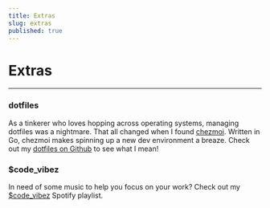 ```yaml
---
title: Extras
slug: extras
published: true
---
```


<div className="relative flex flex-col size-full justify-center min-h-[calc(100vh-var(--header-height))]">
<Container>

# Extras

---

### dotfiles

As a tinkerer who loves hopping across operating systems, managing dotfiles was a nightmare. That all changed when I found [chezmoi](https://www.chezmoi.io/). Written in Go, chezmoi makes spinning up a new dev environment a breaze. Check out my [dotfiles on Github](https://github.com/mariomario/dotfiles) to see what I mean!

### $code_vibez

In need of some music to help you focus on your work? Check out my [$code_vibez](https://open.spotify.com/user/123212508/playlist/1vbR8fL3FI1lDghUri97Py?si=vqkkV1jPS6e2N7GF6LYJIw) Spotify playlist.

</Container>
</div>
